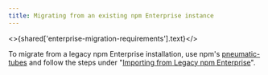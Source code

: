 ```yaml
---
title: Migrating from an existing npm Enterprise instance
---
```


<>{shared['enterprise-migration-requirements'].text}</>

To migrate from a legacy npm Enterprise installation, use npm's [pneumatic-tubes][pneumatic-tubes] and follow the steps under "[Importing from Legacy npm Enterprise][pneumatic-tubes-legacy]".

[pneumatic-tubes]: https://www.npmjs.com/package/pneumatic-tubes
[pneumatic-tubes-legacy]: https://www.npmjs.com/package/pneumatic-tubes#importing-from-legacy-npm-enterprise
